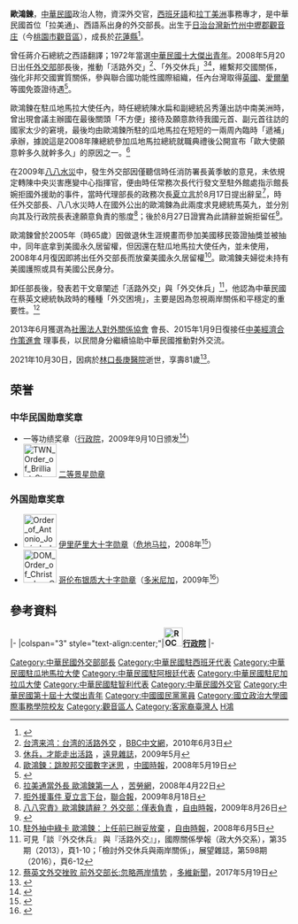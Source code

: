 {{Infobox_Prime_Minister
| name = 歐鴻鍊
| image = Voa chinese taiwan Ou-Hung-lian-minister-of-MOFA 11june09.jpg
| order = {{ROC}}第19任[[中華民國外交部|外交部]]部長
| president = [[馬英九|馬英九]]
| premierroc = [[劉兆玄|劉兆玄]]
| term_start = 2008年5月20日
| term_end = 2009年9月10日 
| predecessor = [[黃志芳|黃志芳]]
| successor = [[楊進添|楊進添]]
| nationality = {{JPN-EMP}}（1940年—1945年）<br> {{ROC}}（1945—2021年）
| birth_date = {{birth date|df=yes|1940|1|5}}
| birth_place = {{TWN-JPN}}[[新竹州|新竹州]][[中壢郡|中壢郡]][[觀音庄|觀音庄]]
| death_date = {{death date and age|df=yes|2021|10|30|1940|1|5}}
| death_place = {{TWN}}[[桃園市|桃園市]][[龜山區|龜山區]][[林口長庚醫院|林口長庚醫院]]
| party ={{kmt}}
| spouse = [[劉之媛|劉之媛]]
| sex = 男 
| educate = 
*[[國立政治大學|國立政治大學]]外交學系畢業<br>{{Color|blue|（1962年）}}
| past = 
*外交部科員<br>{{Color|blue|（1964年—1967年）}}
*駐[[秘魯|秘魯]]大使館三等秘書<br>{{Color|blue|（1967年—1971年）}}
*駐秘魯大使館二等秘書<br>{{Color|blue|（1971年）}}
*外交部中南美司科長<br>{{Color|blue|（1971年—1973年）}}
*外交部中南美司副司長<br>{{Color|blue|（1973年—1975年）}}
*駐[[智利|智利]]商務辦事處主任<br>{{Color|blue|（1975年—1981年）}}
*外交部中南美司司長<br>{{Color|blue|（1981年—1984年）}}
*駐[[尼加拉瓜|尼加拉瓜]][[大使館|大使館]][[大使|大使]]<br>{{Color|blue|（1984年—1985年）}}
*駐[[阿根廷|阿根廷]]代表處代表<br>{{Color|blue|（1986年—1990年）}}
*駐[[瓜地馬拉|瓜地馬拉]]大使館大使<br>{{Color|blue|（1990年—1996年）}}
*外交部常務次長<br>{{Color|blue|（1996年—1999年）}}
*駐[[西班牙|西班牙]]代表處代表<br>{{Color|blue|（1999年—2002年）}}
*駐瓜地馬拉共和國大使館大使<br>{{Color|blue|（2002年—2008年）}}
*外交部部長<br>{{Color|blue|（2008年5月20日—2009年9月10日）}}
*對外關係協會常務理事兼會長<br>{{Color|blue|（2013年6月—2017年11月）}}
*中美經濟合作策進會理事長<br>{{Color|blue|（2014年1月9日—2021年10月30日）}}
}}
'''歐鴻鍊'''{{BD|1940年|1月5日|2021年|10月30日<ref>{{Cite web |url=https://www.mofa.gov.tw/News_Content.aspx?n=95&s=96715 |title=外交部新聞稿 |access-date=2021-11-01 |archive-date=2021-11-04 |archive-url=https://web.archive.org/web/20211104194258/https://www.mofa.gov.tw/News_Content.aspx?n=95&s=96715 |dead-url=no }}</ref>|catIdx=O歐}}，[[中華民國|中華民國]]政治人物，資深外交官，[[西班牙語|西班牙語]]和[[拉丁美洲|拉丁美洲]]事務專才，是中華民國首位「拉美通」、西語系出身的外交部長。出生于[[日治台灣|日治台灣]][[新竹州|新竹州]][[中壢郡|中壢郡]][[觀音庄|觀音庄]]（今[[桃園市|桃園市]][[觀音區|觀音區]]），成長於[[花蓮縣|花蓮縣]]<ref>{{cite news |author1=鄧淑珍、徐偉文 |title=520新官上任 客籍閣員僅三人 |url=http://web.pts.org.tw/hakka/news/detail.php?id=21250 |accessdate=2019-09-22 |publisher=[[客家電視台|客家電視台]] |date=2008-05-20 |archive-date=2020-08-10 |archive-url=https://web.archive.org/web/20200810160809/http://web.pts.org.tw/hakka/news/detail.php?id=21250 |dead-url=no }}</ref>。

曾任蔣介石總統之西語翻譯；1972年當選[[中華民國十大傑出青年|中華民國十大傑出青年]]。2008年5月20日出任[[中華民國外交部|外交部]]部長後，推動「活路外交」<ref>[http://www.bbc.com/zhongwen/trad/indepth/2010/05/100528_twletter_taiwan_diplomatic_relationship_linnansen 台湾来鸿：台湾的活路外交] {{Wayback|url=http://www.bbc.com/zhongwen/trad/indepth/2010/05/100528_twletter_taiwan_diplomatic_relationship_linnansen |date=20190506124430 }}，[[BBC中文網|BBC中文網]]，2010年6月3日</ref>、「外交休兵」<ref>[https://www.gvm.com.tw/article.html?id=13142 休兵，才能走出活路] {{Wayback|url=https://www.gvm.com.tw/article.html?id=13142 |date=20190502144109 }}，[[遠見雜誌|遠見雜誌]]，2009年5月</ref><ref>[http://forums.chinatimes.com/report/970520/suggest/97051904.htm 歐鴻鍊：跳脫邦交國數字迷思] {{Wayback|url=http://forums.chinatimes.com/report/970520/suggest/97051904.htm |date=20180220151905 }}，[[中國時報|中國時報]]，2008年5月19日</ref>，維繫邦交國關係，強化非邦交國實質關係，參與聯合國功能性國際組織，任內台灣取得[[英國|英國]]、[[愛爾蘭|愛爾蘭]]等國免簽證待遇<ref>{{Cite web |url=http://www.boca.gov.tw/ct.asp?xItem=1340&ctNode=39&mp=1 |title=外交部領事事務局網站 |access-date=2009-09-09 |archive-date=2011-10-09 |archive-url=https://web.archive.org/web/20111009000401/http://www.boca.gov.tw/ct.asp?xItem=1340&ctNode=39&mp=1 |dead-url=no }}</ref>。

歐鴻鍊在駐瓜地馬拉大使任內，時任總統陳水扁和副總統呂秀蓮出訪中南美洲時，曾出現會議主辦國在最後關頭「不方便」接待及願意款待我國元首、副元首往訪的國家太少的窘境，最後均由歐鴻鍊所駐的瓜地馬拉在短短的一兩周內臨時「遞補」承辦，據說這是2008年陳總統參加瓜地馬拉總統就職典禮後公開宣布「歐大使願意幹多久就幹多久」的原因之一。<ref>[http://www.coolloud.org.tw/node/19753 拉美通當外長 歐鴻鍊第一人] {{Wayback|url=http://www.coolloud.org.tw/node/19753 |date=20190504050620 }}，[[苦勞網|苦勞網]]，2008年4月22日</ref>

在2009年[[八八水災|八八水災]]中，發生外交部因僅聽信時任消防署長黃季敏的意見，未依規定轉陳中央災害應變中心指揮官，便由時任常務次長代行發文至駐外館處指示館長婉拒國外援助的事件，當時代理部長的政務次長[[夏立言|夏立言]]於8月17日提出辭呈<ref>[http://tw.news.yahoo.com/article/url/d/a/090818/11/1pb3i.html 拒外援事件 夏立言下台]{{dead link|date=2018年3月 |bot=InternetArchiveBot |fix-attempted=yes }}，[[聯合報|聯合報]]，2009年8月18日</ref>，時任外交部長、八八水災時人在國外公出的歐鴻鍊為此兩度求見總統馬英九，並分別向其及行政院長表達願意負責的態度<ref>[http://news.ltn.com.tw/news/politics/breakingnews/260536 八八究責》歐鴻鍊請辭？ 外交部：僅表負責] {{Wayback|url=http://news.ltn.com.tw/news/politics/breakingnews/260536 |date=20200923221923 }}，[[自由時報|自由時報]]，2009年8月26日</ref>；後於8月27日證實為此請辭並婉拒留任<ref>{{Cite web |url=http://udn.com/NEWS/NATIONAL/NATS3/5125125.shtml |title=外長歐鴻鍊 留任意願不高 |access-date=2009-09-09 |archive-date=2009-09-11 |archive-url=https://web.archive.org/web/20090911121031/http://udn.com/NEWS/NATIONAL/NATS3/5125125.shtml |dead-url=no }}</ref>。

歐鴻鍊曾於2005年（時65歲）因做退休生涯規畫而參加美國移民簽證抽獎並被抽中，同年底拿到美國永久居留權，但因還在駐瓜地馬拉大使任內，並未使用，2008年4月復因即將出任外交部長而放棄美國永久居留權<ref>[http://news.ltn.com.tw/news/focus/paper/216950 駐外抽中綠卡 歐鴻鍊：上任前已辦妥放棄] {{Wayback|url=http://news.ltn.com.tw/news/focus/paper/216950 |date=20190504121400 }}，[[自由時報|自由時報]]，2008年6月5日</ref>。歐鴻鍊夫婦從未持有美國護照或具有美國公民身分。

卸任部長後，發表若干文章闡述「活路外交」與「外交休兵」<ref>可見「談『外交休兵』 與『活路外交』」，國際關係學報（政大外交系），第35期（2013），頁1-10；「檢討外交休兵與兩岸關係」，展望雜誌，第598期（2016），頁6-12</ref>，他認為中華民國在蔡英文總統執政時的種種「外交困境」，主要是因為忽視兩岸關係和平穩定的重要性。<ref>[http://news.dwnews.com/taiwan/news/2017-05-19/59815873.html 蔡英文外交挫败 前外交部长:忽略两岸情势] {{Wayback|url=http://news.dwnews.com/taiwan/news/2017-05-19/59815873.html |date=20190923023036 }}，[[多維新聞|多維新聞]]，2017年5月19日</ref>

2013年6月獲選為[http://www.afr.org.tw/ 社團法人對外關係協會] {{Wayback|url=http://www.afr.org.tw/ |date=20201201055132 }}會長、2015年1月9日復接任[http://www.rocusabc.org.tw/ 中美經濟合作策進會] {{Wayback|url=http://www.rocusabc.org.tw/ |date=20210124002553 }}理事長，以民間身分繼續協助中華民國推動對外交流。

2021年10月30日，因病於[[林口長庚醫院|林口長庚醫院]]逝世，享壽81歲<ref>{{cite news |author1=張加 劉宛琳 |title=外交部前部長歐鴻鍊病逝 享壽81歲 |url=https://udn.com/news/story/6656/5857623 |date=2021-11-01 |publisher=[[聯合報|聯合報]] |accessdate=2021-11-01 |archive-date=2021-11-04 |archive-url=https://web.archive.org/web/20211104184518/https://udn.com/news/story/6656/5857623 |dead-url=no }}</ref>。

==荣誉==
===中华民国勋章奖章===
* 一等功绩奖章（[[行政院|行政院]]，2009年9月10日颁发<ref>{{cite web |title=行政院內閣總辭，劉揆頒贈卸任副院長、政務委員及部會首長功績獎章 |url=https://www.ey.gov.tw/Page/9277F759E41CCD91/28d02db1-9404-408d-b481-de7a37986571 |publisher=[[行政院|行政院]] |date=2009-09-10 |accessdate=2021-12-20 |archive-date=2021-12-20 |archive-url=https://web.archive.org/web/20211220025254/https://www.ey.gov.tw/Page/9277F759E41CCD91/28d02db1-9404-408d-b481-de7a37986571 |dead-url=no }}</ref>）
* [[File:TWN_Order_of_Brilliant_Star_2Class_BAR.svg|60px]] [[景星勋章|二等景星勋章]]

===外国勋章奖章===
* [[File:Order_of_Antonio_José_de_Irisarri_-_Grand_Cross_(Guatemala).png|60px]] [[安东尼诺·何塞·德·伊里萨里勋章|伊里萨里大十字勋章]]（[[危地马拉|危地马拉]]，2008年<ref name=九十七年>{{cite web |url=https://multilingual.mofa.gov.tw/web/web_UTF-8/almanac/almanac2008/html/01.html |title=中華民國九十七年外交年鑒 附錄十三：國內外贈勳及受勳一覽表 |publisher=[[中华民国外交部|中华民国外交部]] |date= |accessdate=2021-12-22 |archive-date=2021-12-22 |archive-url=https://web.archive.org/web/20211222145253/https://multilingual.mofa.gov.tw/web/web_UTF-8/almanac/almanac2008/html/01.html |dead-url=no }}</ref>）
* [[File:DOM_Order_of_Christopher_Columbus_ribbon_bar.PNG|60px]] [[克里斯托弗·哥伦布勋章|哥伦布银质大十字勋章]]（[[多米尼加|多米尼加]]，2009年<ref>{{cite web |url=https://multilingual.mofa.gov.tw/web/web_UTF-8/almanac/almanac2009/html/01A.html |title=中華民國九十八年外交年鑒 附錄十三：國內外贈勳及受勳一覽表 |publisher=[[中华民国外交部|中华民国外交部]] |date= |accessdate=2021-12-22 |archive-date=2021-12-22 |archive-url=https://web.archive.org/web/20211222145621/https://multilingual.mofa.gov.tw/web/web_UTF-8/almanac/almanac2009/html/01A.html |dead-url=no }}</ref>）

==參考資料==
{{reflist}}
{{start box}}
{{s-gov|roc}}
|-
|colspan="3" style="text-align:center;"|'''[[File:ROC_Executive_Yuan_Logo.svg|34px]][[行政院|行政院]]'''
|-
{{s-before|[[楊子葆|楊子葆]]（代理）<br><small>正任：[[黃志芳|黃志芳]]</small>}}
{{s-title|[[中華民國外交部|外交部部長]]<br><small>第十九任<br>2008年5月20日－2009年9月10日}}
{{s-after|[[楊進添|楊進添]]}}
{{end box}}
{{中華民國外交部長}}
{{劉兆玄內閣}}
{{中華民國第一屆至第十屆十大傑出青年}}
{{Authority control}}

{{DEFAULTSORT:Ou歐}}
[[Category:中華民國外交部部長|Category:中華民國外交部部長]]
[[Category:中華民國駐西班牙代表|Category:中華民國駐西班牙代表]]
[[Category:中華民國駐瓜地馬拉大使|Category:中華民國駐瓜地馬拉大使]]
[[Category:中華民國駐阿根廷代表|Category:中華民國駐阿根廷代表]]
[[Category:中華民國駐尼加拉瓜大使|Category:中華民國駐尼加拉瓜大使]]
[[Category:中華民國駐智利代表|Category:中華民國駐智利代表]]
[[Category:中華民國外交官|Category:中華民國外交官]]
[[Category:中華民國第十屆十大傑出青年|Category:中華民國第十屆十大傑出青年]]
[[Category:中國國民黨黨員|Category:中國國民黨黨員]]
[[Category:國立政治大學國際事務學院校友|Category:國立政治大學國際事務學院校友]]
[[Category:觀音區人|Category:觀音區人]]
[[Category:客家裔臺灣人|Category:客家裔臺灣人]]
[[Category:歐姓|H鴻]]